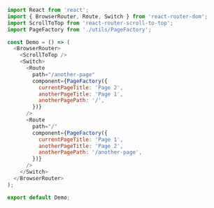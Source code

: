 
<Meta title="Demo Source Code/ScrollToTop" />

```javascript
import React from 'react';
import { BrowserRouter, Route, Switch } from 'react-router-dom';
import ScrollToTop from 'react-router-scroll-to-top';
import PageFactory from './utils/PageFactory';

const Demo = () => (
  <BrowserRouter>
    <ScrollToTop />
    <Switch>
      <Route
        path="/another-page"
        component={PageFactory({
          currentPageTitle: 'Page 2',
          anotherPageTitle: 'Page 1',
          anotherPagePath: '/',
        })}
      />
      <Route
        path="/"
        component={PageFactory({
          currentPageTitle: 'Page 1',
          anotherPageTitle: 'Page 2',
          anotherPagePath: '/another-page',
        })}
      />
    </Switch>
  </BrowserRouter>
);

export default Demo;
```
